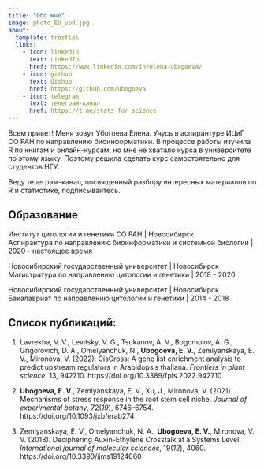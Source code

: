 ```yaml
---
title: "Обо мне"
image: photo_EU_upd.jpg
about:
  template: trestles
  links:
    - icon: linkedin
      text: LinkedIn
      href: https://www.linkedin.com/in/elena-ubogoeva/
    - icon: github
      text: Github
      href: https://github.com/ubogoeva
    - icon: telegram
      text: телеграм-канал
      href: https://t.me/stats_for_science
---
```


Всем привет! Меня зовут Убогоева Елена. Учусь в аспирантуре ИЦиГ СО РАН по направлению биоинформатики. В процессе работы изучила R по книгам и онлайн-курсам, но мне не хватало курса в университете по этому языку. Поэтому решила сделать курс самостоятельно для студентов НГУ.

Веду телеграм-канал, посвященный разбору интересных материалов по R и статистике, подписывайтесь.

## Образование

Институт цитологии и генетики СО РАН \| Новосибирск\
Аспирантура по направлению биоинформатики и системной биологии \| 2020 - настоящее время

Новосибирский государственный университет \| Новосибирск\
Магистратура по направлению цитологии и генетики \| 2018 - 2020

Новосибирский государственный университет \| Новосибирск\
Бакалавриат по направлению цитологии и генетики \| 2014 - 2018

## Список публикаций:

1.  Lavrekha, V. V., Levitsky, V. G., Tsukanov, A. V., Bogomolov, A. G., Grigorovich, D. A., Omelyanchuk, N., **Ubogoeva, E. V.**, Zemlyanskaya, E. V., Mironova, V. (2022). CisCross: A gene list enrichment analysis to predict upstream regulators in Arabidopsis thaliana. *Frontiers in plant science*, 13, 942710. https://doi.org/10.3389/fpls.2022.942710

2.  **Ubogoeva, E. V.**, Zemlyanskaya, E. V., Xu, J., Mironova, V. (2021). Mechanisms of stress response in the root stem cell niche. *Journal of experimental botany*, 72(*19*), 6746--6754. https://doi.org/10.1093/jxb/erab274

3.  Zemlyanskaya, E. V., Omelyanchuk, N. A., **Ubogoeva, E. V.**, Mironova, V. V. (2018). Deciphering Auxin-Ethylene Crosstalk at a Systems Level. *International journal of molecular sciences*, 19(*12*), 4060. https://doi.org/10.3390/ijms19124060
